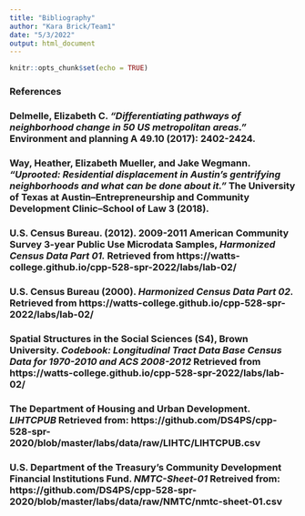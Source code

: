 ```yaml
---
title: "Bibliography"
author: "Kara Brick/Team1"
date: "5/3/2022"
output: html_document
---
```


```r
knitr::opts_chunk$set(echo = TRUE)
```

### References

### Delmelle, Elizabeth C. *"Differentiating pathways of neighborhood change in 50 US metropolitan areas."* Environment and planning A 49.10 (2017): 2402-2424.

### Way, Heather, Elizabeth Mueller, and Jake Wegmann. *"Uprooted: Residential displacement in Austin’s gentrifying neighborhoods and what can be done about it."* The University of Texas at Austin–Entrepreneurship and Community Development Clinic–School of Law 3 (2018).

### U.S. Census Bureau. (2012). 2009-2011 American Community Survey 3-year Public Use Microdata Samples, *Harmonized Census Data Part 01.* Retrieved from https://watts-college.github.io/cpp-528-spr-2022/labs/lab-02/

### U.S. Census Bureau (2000). *Harmonized Census Data Part 02.* Retrieved from https://watts-college.github.io/cpp-528-spr-2022/labs/lab-02/

### Spatial Structures in the Social Sciences (S4), Brown University. *Codebook: Longitudinal Tract Data Base Census Data for 1970-2010 and ACS 2008-2012* Retrieved from https://watts-college.github.io/cpp-528-spr-2022/labs/lab-02/

### The Department of Housing and Urban Development. *LIHTCPUB* Retrieved from: https://github.com/DS4PS/cpp-528-spr-2020/blob/master/labs/data/raw/LIHTC/LIHTCPUB.csv

### U.S. Department of the Treasury’s Community Development Financial Institutions Fund. *NMTC-Sheet-01* Retreived from: https://github.com/DS4PS/cpp-528-spr-2020/blob/master/labs/data/raw/NMTC/nmtc-sheet-01.csv